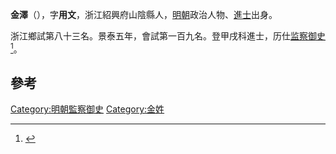 '''金澤'''（{{Bd|1416年||？}}），字'''用文'''，浙江紹興府山陰縣人，[[明朝|明朝]]政治人物、[[進士|進士]]出身。

浙江鄉試第八十三名。景泰五年，會試第一百九名。登甲戌科進士，历仕[[监察御史|监察御史]]<ref>{{cite news|title=《绍兴市志 卷44 第二章  历代进士名录》|url=http://www.sxlib.com:8080/web/gycslou/sxsz/44z2.htm|accessdate=2013-07-25|newspaper=绍兴图书馆|deadurl=yes|archiveurl=https://archive.is/20120914053252/http://www.sxlib.com:8080/web/gycslou/sxsz/44z2.htm|archivedate=2012-09-14}}</ref>。

==參考==
{{reflist}}
{{明朝人物小作品}}
{{景泰五年甲戌科殿試金榜}}
[[Category:明朝監察御史|Category:明朝監察御史]]
[[Category:金姓|Category:金姓]]